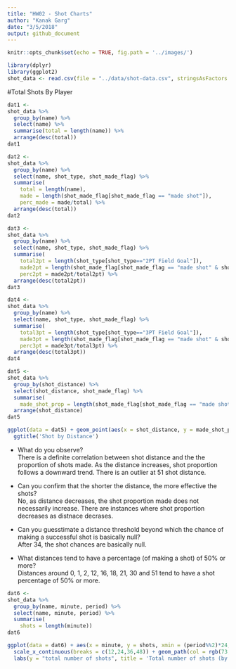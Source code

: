 ```yaml
---
title: "HW02 - Shot Charts"
author: "Kanak Garg"
date: "3/5/2018"
output: github_document
---
```


```r
knitr::opts_chunk$set(echo = TRUE, fig.path = '../images/')
```

```r
library(dplyr)
library(ggplot2)
shot_data <- read.csv(file = "../data/shot-data.csv", stringsAsFactors = FALSE)
```


#Total Shots By Player
```r
dat1 <- 
shot_data %>%
  group_by(name) %>%
  select(name) %>%
  summarise(total = length(name)) %>%
  arrange(desc(total))
dat1
```


```r
dat2 <- 
shot_data %>%
  group_by(name) %>%
  select(name, shot_type, shot_made_flag) %>%
  summarise(
    total = length(name),
    made = length(shot_made_flag[shot_made_flag == "made shot"]),
    perc_made = made/total) %>%
  arrange(desc(total))
dat2
```
```r
dat3 <- 
shot_data %>%
  group_by(name) %>%
  select(name, shot_type, shot_made_flag) %>%
  summarise(
    total2pt = length(shot_type[shot_type=="2PT Field Goal"]),
    made2pt = length(shot_made_flag[shot_made_flag == "made shot" & shot_type == "2PT Field Goal"]),
    perc2pt = made2pt/total2pt) %>%
  arrange(desc(total2pt))
dat3
```

```r
dat4 <- 
shot_data %>%
  group_by(name) %>%
  select(name, shot_type, shot_made_flag) %>%
  summarise(
    total3pt = length(shot_type[shot_type=="3PT Field Goal"]),
    made3pt = length(shot_made_flag[shot_made_flag == "made shot" & shot_type == "3PT Field Goal"]),
    perc3pt = made3pt/total3pt) %>%
  arrange(desc(total3pt))
dat4
```

```r
dat5 <- 
shot_data %>%
  group_by(shot_distance) %>%
  select(shot_distance, shot_made_flag) %>%
  summarise(
    made_shot_prop = length(shot_made_flag[shot_made_flag == "made shot"])/n()) %>%
  arrange(shot_distance)
dat5
```

```r
ggplot(data = dat5) + geom_point(aes(x = shot_distance, y = made_shot_prop)) +
  ggtitle('Shot by Distance') 
```

* What do you observe?  
There is a definite correlation between shot distance and the the proportion of shots made. As the distance increases, shot proportion follows a downward trend. There is an outlier at 51 shot distance.

* Can you confirm that the shorter the distance, the more effective the shots?  
No, as distance decreases, the shot proportion made does not necessarily increase. There are instances where shot proportion decreases as distnace decrases.

* Can you guesstimate a distance threshold beyond which the chance of making a
successful shot is basically null?  
After 34, the shot chances are basically null.

* What distances tend to have a percentage (of making a shot) of 50% or more?  
Distances around 0, 1, 2, 12, 16, 18, 21, 30 and 51 tend to have a shot percentage of 50% or more.

```r
dat6 <- 
shot_data %>%
  group_by(name, minute, period) %>%
  select(name, minute, period) %>%
  summarise(
    shots = length(minute))
dat6

ggplot(data = dat6) + aes(x = minute, y = shots, xmin = (period%%2)*24, xmax = (period%%2)*24 +12 , ymin = 0, ymax = max(shots)) + geom_rect(fill = "grey95") + geom_point( col = rgb(73,140,251, maxColorValue = 255) ) +
  scale_x_continuous(breaks = c(12,24,36,48)) + geom_path(col = rgb(73,140,251, maxColorValue = 255)) + 
  labs(y = "total number of shots", title = 'Total number of shots (by minute of occurrence)') +theme_minimal() + facet_wrap(~ name)

```

